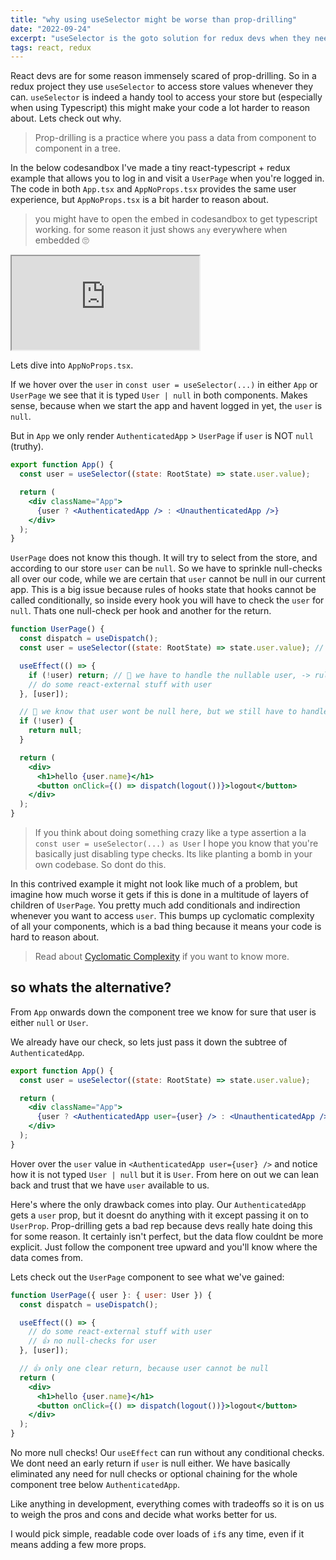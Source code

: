 ```yaml
---
title: "why using useSelector might be worse than prop-drilling"
date: "2022-09-24"
excerpt: "useSelector is the goto solution for redux devs when they need some state from the store. I'll outline why I consider this a bad idea with an example codesandbox"
tags: react, redux
---
```


React devs are for some reason immensely scared of prop-drilling. So in a redux project they use `useSelector` to access store values whenever they can.
`useSelector` is indeed a handy tool to access your store but (especially when using Typescript) this might make your code a lot harder to reason about. Lets check out why.

> Prop-drilling is a practice where you pass a data from component to component in a tree.

In the below codesandbox I've made a tiny react-typescript + redux example that allows you to log in and visit a `UserPage` when you're logged in.
The code in both `App.tsx` and `AppNoProps.tsx` provides the same user experience, but `AppNoProps.tsx` is a bit harder to reason about.

> you might have to open the embed in codesandbox to get typescript working. for some reason it just shows `any` everywhere when embedded 🙄

<iframe
  src="https://codesandbox.io/embed/propdrilling-vs-useselector-93f73y?fontsize=14&hidenavigation=1&theme=dark"
  style={{
    width: "100%",
    height: "500px",
    border: 0,
    borderRadius: "4px",
    overflow: "hidden",
  }}
  title="propdrilling vs useSelector"
  allow="accelerometer; ambient-light-sensor; camera; encrypted-media; geolocation; gyroscope; hid; microphone; midi; payment; usb; vr; xr-spatial-tracking"
  sandbox="allow-forms allow-modals allow-popups allow-presentation allow-same-origin allow-scripts"
></iframe>

Lets dive into `AppNoProps.tsx`.

If we hover over the `user` in `const user = useSelector(...)` in either `App` or `UserPage` we see that it is typed `User | null` in both components.
Makes sense, because when we start the app and havent logged in yet, the `user` is `null`.

But in `App` we only render `AuthenticatedApp` > `UserPage` if `user` is NOT `null` (truthy).

```jsx
export function App() {
  const user = useSelector((state: RootState) => state.user.value);

  return (
    <div className="App">
      {user ? <AuthenticatedApp /> : <UnauthenticatedApp />}
    </div>
  );
}
```

`UserPage` does not know this though. It will try to select from the store, and according to our store `user` can be `null`. So we have to sprinkle null-checks all over our code, while we are certain that `user` cannot be null in our current app. This is a big issue because rules of hooks state that hooks cannot be called conditionally, so inside every hook you will have to check the `user` for `null`. Thats one null-check per hook and another for the return.

```jsx
function UserPage() {
  const dispatch = useDispatch();
  const user = useSelector((state: RootState) => state.user.value); // User | null

  useEffect(() => {
    if (!user) return; // 💩 we have to handle the nullable user, -> rules of hooks
    // do some react-external stuff with user
  }, [user]);

  // 💩 we know that user wont be null here, but we still have to handle it
  if (!user) {
    return null;
  }

  return (
    <div>
      <h1>hello {user.name}</h1>
      <button onClick={() => dispatch(logout())}>logout</button>
    </div>
  );
}
```

> If you think about doing something crazy like a type assertion a la `const user = useSelector(...) as User`
> I hope you know that you're basically just disabling type checks. Its like planting a bomb in your own codebase. So dont do this.

In this contrived example it might not look like much of a problem, but imagine how much worse it gets if this is done in a multitude of layers of children of `UserPage`.
You pretty much add conditionals and indirection whenever you want to access `user`. This bumps up cyclomatic complexity of all your components, which is a bad thing because it means your code is hard to reason about.

> Read about [Cyclomatic Complexity](https://www.ibm.com/docs/en/raa/6.1?topic=metrics-cyclomatic-complexity) if you want to know more.

## so whats the alternative?

From `App` onwards down the component tree we know for sure that user is either `null` or `User`.

We already have our check, so lets just pass it down the subtree of `AuthenticatedApp`.

```jsx
export function App() {
  const user = useSelector((state: RootState) => state.user.value);

  return (
    <div className="App">
      {user ? <AuthenticatedApp user={user} /> : <UnauthenticatedApp />}
    </div>
  );
}
```

Hover over the `user` value in `<AuthenticatedApp user={user} />` and notice how it is not typed `User | null` but it is `User`. From here on out we can lean back and trust that we have `user` available to us.

Here's where the only drawback comes into play. Our `AuthenticatedApp` gets a `user` prop, but it doesnt do anything with it except passing it on to `UserProp`.
Prop-drilling gets a bad rep because devs really hate doing this for some reason. It certainly isn't perfect, but the data flow couldnt be more explicit. Just follow the component tree upward and you'll know where the data comes from.

Lets check out the `UserPage` component to see what we've gained:

```jsx
function UserPage({ user }: { user: User }) {
  const dispatch = useDispatch();

  useEffect(() => {
    // do some react-external stuff with user
    // 👍 no null-checks for user
  }, [user]);

  // 👍 only one clear return, because user cannot be null
  return (
    <div>
      <h1>hello {user.name}</h1>
      <button onClick={() => dispatch(logout())}>logout</button>
    </div>
  );
}
```

No more null checks! Our `useEffect` can run without any conditional checks. We dont need an early return if `user` is null either.
We have basically eliminated any need for null checks or optional chaining for the whole component tree below `AuthenticatedApp`.

Like anything in development, everything comes with tradeoffs so it is on us to weigh the pros and cons and decide what works better for us.

I would pick simple, readable code over loads of `if`s any time, even if it means adding a few more props.

